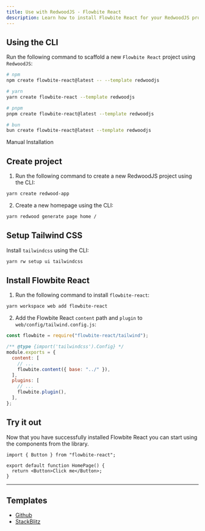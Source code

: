 ```yaml
---
title: Use with RedwoodJS - Flowbite React
description: Learn how to install Flowbite React for your RedwoodJS project and start developing modern full-stack web applications
---
```


## Using the CLI

Run the following command to scaffold a new `Flowbite React` project using `RedwoodJS`:

```bash
# npm
npm create flowbite-react@latest -- --template redwoodjs

# yarn
yarn create flowbite-react --template redwoodjs

# pnpm
pnpm create flowbite-react@latest --template redwoodjs

# bun
bun create flowbite-react@latest --template redwoodjs
```

<TextDivider>Manual Installation</TextDivider>

## Create project

1. Run the following command to create a new RedwoodJS project using the CLI:

```bash
yarn create redwood-app
```

2. Create a new homepage using the CLI:

```bash
yarn redwood generate page home /
```

## Setup Tailwind CSS

Install `tailwindcss` using the CLI:

```bash
yarn rw setup ui tailwindcss
```

## Install Flowbite React

1. Run the following command to install `flowbite-react`:

```bash
yarn workspace web add flowbite-react
```

2. Add the Flowbite React `content` path and `plugin` to `web/config/tailwind.config.js`:

```js {1,7,11}
const flowbite = require("flowbite-react/tailwind");

/** @type {import('tailwindcss').Config} */
module.exports = {
  content: [
    // ...
    flowbite.content({ base: "../" }),
  ],
  plugins: [
    // ...
    flowbite.plugin(),
  ],
};
```

## Try it out

Now that you have successfully installed Flowbite React you can start using the components from the library.

```tsx
import { Button } from "flowbite-react";

export default function HomePage() {
  return <Button>Click me</Button>;
}
```

<hr />

## Templates

- [Github](https://github.com/themesberg/flowbite-react-template-redwoodjs)
- [StackBlitz](https://stackblitz.com/edit/flowbite-react-template-redwoodjs)

